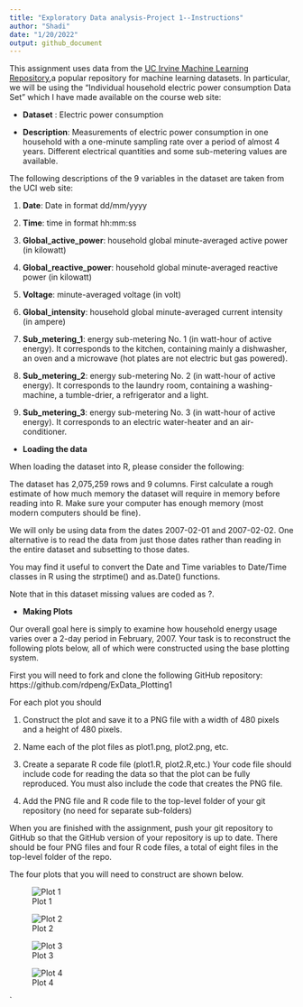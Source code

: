 ```yaml
---
title: "Exploratory Data analysis-Project 1--Instructions"
author: "Shadi"
date: "1/20/2022"
output: github_document
---
```


This assignment uses data from the [UC Irvine Machine Learning Repository](http://archive.ics.uci.edu/ml/index.php),a popular repository for machine learning datasets. In particular, we will be using the “Individual household electric power consumption Data Set” which I have made available on the course web site:

* **Dataset** : Electric power consumption

* **Description**: Measurements of electric power consumption in one household with a one-minute sampling rate over a period of almost 4 years. Different electrical quantities and some sub-metering values are available.

The following descriptions of the 9 variables in the dataset are taken from the UCI web site:

1. **Date**: Date in format dd/mm/yyyy

2. **Time**: time in format hh:mm:ss

3. **Global_active_power**: household global minute-averaged active power (in kilowatt)

4. **Global_reactive_power**: household global minute-averaged reactive power (in kilowatt)

5. **Voltage**: minute-averaged voltage (in volt)

6. **Global_intensity**: household global minute-averaged current intensity (in ampere)

7. **Sub_metering_1**: energy sub-metering No. 1 (in watt-hour of active energy). It corresponds to the kitchen, containing mainly a dishwasher, an oven and a microwave (hot plates are not electric but gas powered).

8. **Sub_metering_2**: energy sub-metering No. 2 (in watt-hour of active energy). It corresponds to the laundry room, containing a washing-machine, a tumble-drier, a refrigerator and a light.

9. **Sub_metering_3**: energy sub-metering No. 3 (in watt-hour of active energy). It corresponds to an electric water-heater and an air-conditioner.


* **Loading the data** 

When loading the dataset into R, please consider the following:

The dataset has 2,075,259 rows and 9 columns. First calculate a rough estimate of how much memory the dataset will require in memory before reading into R. Make sure your computer has enough memory (most modern computers should be fine).

We will only be using data from the dates 2007-02-01 and 2007-02-02. One alternative is to read the data from just those dates rather than reading in the entire dataset and subsetting to those dates.

You may find it useful to convert the Date and Time variables to Date/Time classes in R using the 
strptime() and as.Date() functions.

Note that in this dataset missing values are coded as ?.

* **Making Plots** 

Our overall goal here is simply to examine how household energy usage varies over a 2-day period in February, 2007. Your task is to reconstruct the following plots below, all of which were constructed using the base plotting system.

First you will need to fork and clone the following GitHub repository: https://github.com/rdpeng/ExData_Plotting1

For each plot you should

1. Construct the plot and save it to a PNG file with a width of 480 pixels and a height of 480 pixels.

2. Name each of the plot files as plot1.png, plot2.png, etc.

3. Create a separate R code file (plot1.R, plot2.R,etc.) Your code file should include code for reading the data so that the plot can be fully reproduced. You must also include the code that creates the PNG file.

4. Add the PNG file and R code file to the top-level folder of your git repository (no need for separate sub-folders)

When you are finished with the assignment, push your git repository to GitHub so that the GitHub version of your repository is up to date. There should be four PNG files and four R code files, a total of eight files in the top-level folder of the repo.

The four plots that you will need to construct are shown below.

![Plot 1](https://raw.githubusercontent.com/rdpeng/ExData_Plotting1/master/figure/unnamed-chunk-2.png)


![Plot 2](https://raw.githubusercontent.com/rdpeng/ExData_Plotting1/master/figure/unnamed-chunk-3.png)


![Plot 3](https://raw.githubusercontent.com/rdpeng/ExData_Plotting1/master/figure/unnamed-chunk-4.png)

![Plot 4](https://raw.githubusercontent.com/rdpeng/ExData_Plotting1/master/figure/unnamed-chunk-5.png)





`